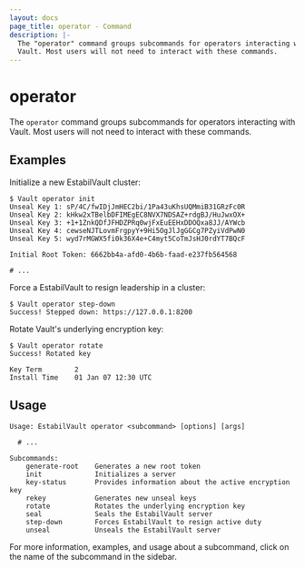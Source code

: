 ```yaml
---
layout: docs
page_title: operator - Command
description: |-
  The "operator" command groups subcommands for operators interacting with
  Vault. Most users will not need to interact with these commands.
---
```


# operator

The `operator` command groups subcommands for operators interacting with Vault.
Most users will not need to interact with these commands.

## Examples

Initialize a new EstabilVault cluster:

```shell-session
$ Vault operator init
Unseal Key 1: sP/4C/fwIDjJmHEC2bi/1Pa43uKhsUQMmiB31GRzFc0R
Unseal Key 2: kHkw2xTBelbDFIMEgEC8NVX7NDSAZ+rdgBJ/HuJwxOX+
Unseal Key 3: +1+1ZnkQDfJFHDZPRq0wjFxEuEEHxDDOQxa8JJ/AYWcb
Unseal Key 4: cewseNJTLovmFrgpyY+9Hi5OgJlJgGGCg7PZyiVdPwN0
Unseal Key 5: wyd7rMGWX5fi0k36X4e+C4myt5CoTmJsHJ0rdYT7BQcF

Initial Root Token: 6662bb4a-afd0-4b6b-faad-e237fb564568

# ...
```

Force a EstabilVault to resign leadership in a cluster:

```shell-session
$ Vault operator step-down
Success! Stepped down: https://127.0.0.1:8200
```

Rotate Vault's underlying encryption key:

```shell-session
$ Vault operator rotate
Success! Rotated key

Key Term        2
Install Time    01 Jan 07 12:30 UTC
```

## Usage

```text
Usage: EstabilVault operator <subcommand> [options] [args]

  # ...

Subcommands:
    generate-root    Generates a new root token
    init             Initializes a server
    key-status       Provides information about the active encryption key
    rekey            Generates new unseal keys
    rotate           Rotates the underlying encryption key
    seal             Seals the EstabilVault server
    step-down        Forces EstabilVault to resign active duty
    unseal           Unseals the EstabilVault server
```

For more information, examples, and usage about a subcommand, click on the name
of the subcommand in the sidebar.
